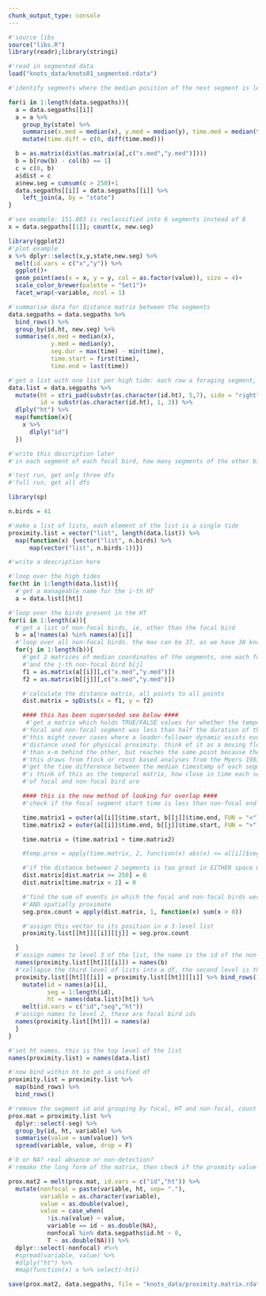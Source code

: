 ```yaml
---
chunk_output_type: console
---
```

```r
#'source libs
source("libs.R")
library(readr);library(stringi)
```

```r
#'read in segmented data
load("knots_data/knots01_segmented.rdata")
```

```r
#'identify segments where the median position of the next segment is less than 250m away, and assign a new segment number.

for(i in 1:length(data.segpaths)){
  a = data.segpaths[[i]]
  a = a %>%
    group_by(state) %>%
    summarise(x.med = median(x), y.med = median(y), time.med = median(time)) %>%
    mutate(time.diff = c(0, diff(time.med)))

  b = as.matrix(dist(as.matrix(a[,c("x.med","y.med")])))
  b = b[row(b) - col(b) == 1]
  c = c(0, b)
  a$dist = c
  a$new.seg = cumsum(c > 250)+1
  data.segpaths[[i]] = data.segpaths[[i]] %>%
    left_join(a, by = "state")
}

#'see example: 151.003 is reclassified into 6 segments instead of 8
x = data.segpaths[[1]]; count(x, new.seg)

library(ggplot2)
#'plot example
x %>% dplyr::select(x,y,state,new.seg) %>%
  melt(id.vars = c("x","y")) %>%
  ggplot()+
  geom_point(aes(x = x, y = y, col = as.factor(value)), size = 4)+
  scale_color_brewer(palette = "Set1")+
  facet_wrap(~variable, ncol = 1)
```

```r
#'summarise data for distance matrix between the segments
data.segpaths = data.segpaths %>%
  bind_rows() %>%
  group_by(id.ht, new.seg) %>%
  summarise(x.med = median(x),
            y.med = median(y),
            seg.dur = max(time) - min(time),
            time.start = first(time),
            time.end = last(time))
```

```r
#'get a list with one list per high tide: each row a foraging segment, two columns for coordinates, and one matrix per id
data.list = data.segpaths %>%
  mutate(ht = stri_pad(substr(as.character(id.ht), 5,7), side = "right", width = 3, pad = "0"),
         id = substr(as.character(id.ht), 1, 3)) %>%
  dlply("ht") %>%
  map(function(x){
    x %>%
      dlply("id")
  })
```

```r
#'write this description later
#'in each segment of each focal bird, how many segments of the other bird(s) was(ere) within 250m and within half the segment duration?

#'test run, get only three dfs
#'full run, get all dfs

library(sp)

n.birds = 41

#'make a list of lists, each element of the list is a single tide
proximity.list = vector("list", length(data.list)) %>%
  map(function(x) {vector("list", n.birds) %>%
      map(vector("list", n.birds-1))})
```

```r
#'write a description here

#'loop over the high tides
for(ht in 1:length(data.list)){
  #'get a manageable name for the i-th HT
  a = data.list[[ht]]

#'loop over the birds present in the HT
for(i in 1:length(a)){
  #'get a list of non-focal birds, ie, other than the focal bird
  b = a[!names(a) %in% names(a)[i]]
  #'loop over all non-focal birds. the max can be 37, as we have 38 knots in batch 1
  for(j in 1:length(b)){
    #'get 2 matrices of median coordinates of the segments, one each for the focal bird a[i]
    #'and the j-th non-focal bird b[j]
    f1 = as.matrix(a[[i]][,c("x.med","y.med")])
    f2 = as.matrix(b[[j]][,c("x.med","y.med")])

    #'calculate the distance matrix, all points to all points
    dist.matrix = spDists(x = f1, y = f2)

    #### this has been superseded see below ####
     #'get a matrix which holds TRUE/FALSE values for whether the temporal difference between
    #'focal and non-focal segment was less than half the duration of the focal segment.
    #'this might cover cases where a leader-follower dynamic exists over a range longer than the
    #'distance used for physical proximity. think of it as a moving flock where one bird is more
    #'than x-m behind the other, but reaches the same point because they're associated in the flock.
    #'this draws from flock or roost based analyses from the Myers 1983 and Colwell-Conklin 2007 papers
    #'get the time difference between the median timestamp of each segment
    #'i think of this as the temporal matrix, how close in time each segment
    #'of focal and non-focal bird are

    #### this is the new method of looking for overlap ####
    #'check if the focal segment start time is less than non-focal end time, and if focal end time is greater than non-focal start time

    time.matrix1 = outer(a[[i]]$time.start, b[[j]]$time.end, FUN = "<")
    time.matrix2 = outer(a[[i]]$time.end, b[[j]]$time.start, FUN = ">")

    time.matrix = (time.matrix1 + time.matrix2)

    #temp.prox = apply(time.matrix, 2, function(x) abs(x) <= a[[i]]$seg.dur/2)

    #'if the distance between 2 segments is too great in EITHER space OR time, assign a 0
    dist.matrix[dist.matrix >= 250] = 0
    dist.matrix[time.matrix < 2] = 0

    #'find the sum of events in which the focal and non-focal birds were BOTH temporally
    #'AND spatially proximate
    seg.prox.count = apply(dist.matrix, 1, function(x) sum(x > 0))

    #'assign this vector to its position in a 3-level list
    proximity.list[[ht]][[i]][[j]] = seg.prox.count

  }
  #'assign names to level 3 of the list, the name is the id of the non-focal bird
  names(proximity.list[[ht]][[i]]) = names(b)
  #'collapse the third level of lists into a df, the second level is the id of the focal bird
  proximity.list[[ht]][[i]] = proximity.list[[ht]][[i]] %>% bind_rows() %>%
    mutate(id = names(a)[i],
           seg = 1:length(id),
           ht = names(data.list)[ht]) %>%
    melt(id.vars = c("id","seg","ht"))
  #'assign names to level 2, these are focal bird ids
  names(proximity.list[[ht]]) = names(a)
  }
}

#'set ht names, this is the top level of the list
names(proximity.list) = names(data.list)
```

```r
#'now bind within ht to get a unified df
proximity.list = proximity.list %>%
  map(bind_rows) %>%
  bind_rows()
```

```r
#'remove the segment id and grouping by focal, HT and non-focal, count the number of interactions, assigning NA where there is both no data and where no interactions occurred. this is dealt with in the next
prox.mat = proximity.list %>%
  dplyr::select(-seg) %>%
  group_by(id, ht, variable) %>%
  summarise(value = sum(value)) %>%
  spread(variable, value, drop = F)

```

```r
#'0 or NA? real absence or non-detection?
#'remake the long form of the matrix, then check if the proxmity value is NA, then check if the nonfocal bird is present in the segmented paths, then assign the value, 0, or NA, remove the nonfocal column, spread the data by var, value, then split the df by high tide, then remove the ht id

prox.mat2 = melt(prox.mat, id.vars = c("id","ht")) %>%
  mutate(nonfocal = paste(variable, ht, sep= "."),
         variable = as.character(variable),
         value = as.double(value),
         value = case_when(
           !is.na(value) ~ value,
           variable == id ~ as.double(NA),
           nonfocal %in% data.segpaths$id.ht ~ 0,
           T ~ as.double(NA))) %>%
  dplyr::select(-nonfocal) #%>%
  #spread(variable, value) %>%
  #dlply("ht") %>%
  #map(function(x) x %>% select(-ht))
```

```r
save(prox.mat2, data.segpaths, file = "knots_data/proximity.matrix.rdata")
```
